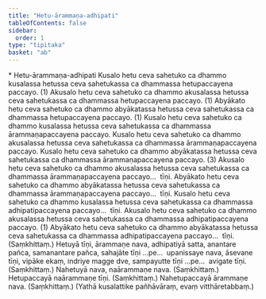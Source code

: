 ```yaml
---
title: "Hetu-ārammaṇa-adhipati"
tableOfContents: false
sidebar:
  order: 1
type: "tipitaka"
basket: "ab"
---
```



<DynamicBreadcrumb />

<Paragraph type="center">
* Hetu-ārammaṇa-adhipati
</Paragraph>

<Division number="22">

<Paragraph number="1010">
Kusalo hetu ceva sahetuko ca dhammo kusalassa hetussa ceva sahetukassa ca dhammassa hetupaccayena paccayo. (1)
</Paragraph>

<Paragraph number="1011">
Akusalo hetu ceva sahetuko ca dhammo akusalassa hetussa ceva sahetukassa ca dhammassa hetupaccayena paccayo. (1)
</Paragraph>

<Paragraph number="1012">
Abyākato hetu ceva sahetuko ca dhammo abyākatassa hetussa ceva sahetukassa ca dhammassa hetupaccayena paccayo. (1)
</Paragraph>

<Paragraph number="1013">
Kusalo hetu ceva sahetuko ca dhammo kusalassa hetussa ceva sahetukassa ca dhammassa ārammaṇapaccayena paccayo. Kusalo hetu ceva sahetuko ca dhammo akusalassa hetussa ceva sahetukassa ca dhammassa ārammaṇapaccayena paccayo. Kusalo hetu ceva sahetuko ca dhammo abyākatassa hetussa ceva sahetukassa ca dhammassa ārammaṇapaccayena paccayo. (3)
</Paragraph>

<Paragraph number="1014">
Akusalo hetu ceva sahetuko ca dhammo akusalassa hetussa ceva sahetukassa ca dhammassa ārammaṇapaccayena paccayo…  tīṇi.
</Paragraph>

<Paragraph number="1015">
Abyākato hetu ceva sahetuko ca dhammo abyākatassa hetussa ceva sahetukassa ca dhammassa ārammaṇapaccayena paccayo…  tīṇi.
</Paragraph>

<Paragraph number="1016">
Kusalo hetu ceva sahetuko ca dhammo kusalassa hetussa ceva sahetukassa ca dhammassa adhipatipaccayena paccayo…  tīṇi.
</Paragraph>

<Paragraph number="1017">
Akusalo hetu ceva sahetuko ca dhammo akusalassa hetussa ceva sahetukassa ca dhammassa adhipatipaccayena paccayo. (1)
</Paragraph>

<Paragraph number="1018">
Abyākato hetu ceva sahetuko ca dhammo abyākatassa hetussa ceva sahetukassa ca dhammassa adhipatipaccayena paccayo…  tīṇi. (Saṃkhittaṃ.)
</Paragraph>

</Division>
<Division number="23">

<Paragraph number="1019">
Hetuyā tīṇi, ārammaṇe nava, adhipatiyā satta, anantare pañca, samanantare pañca, sahajāte tīṇi …pe…  upanissaye nava, āsevane tīṇi, vipāke ekaṃ, indriye magge dve, sampayutte tīṇi …pe…  avigate tīṇi. (Saṃkhittaṃ.)
</Paragraph>

<Paragraph number="1020">
Nahetuyā nava, naārammaṇe nava. (Saṃkhittaṃ.)
</Paragraph>

<Paragraph number="1021">
Hetupaccayā naārammaṇe tīṇi. (Saṃkhittaṃ.)
</Paragraph>

<Paragraph number="1022">
Nahetupaccayā ārammaṇe nava. (Saṃkhittaṃ.)

</Paragraph>
</Division>

<Paragraph number="1023" type="center">
(Yathā kusalattike pañhāvāraṃ, evaṃ vitthāretabbaṃ.)
</Paragraph>